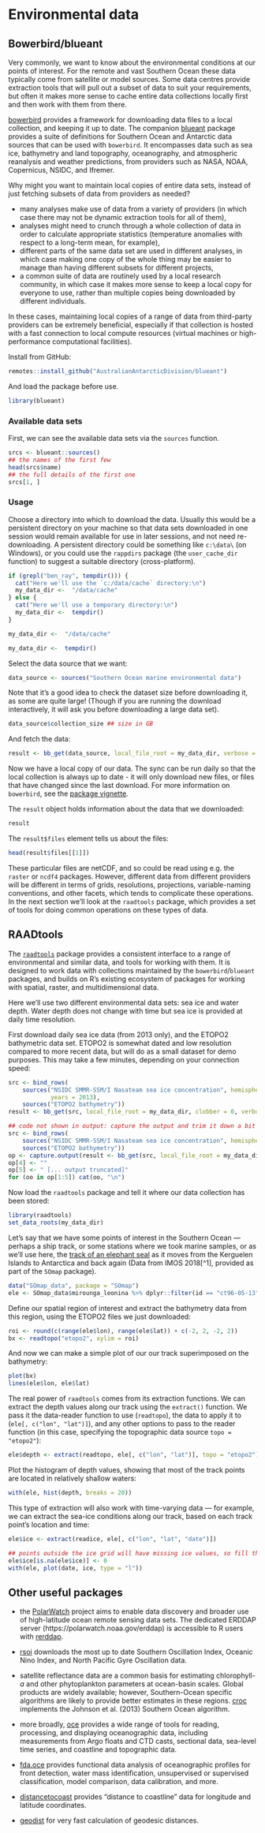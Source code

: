 # Environmental data

## Bowerbird/blueant

Very commonly, we want to know about the environmental conditions at our points of interest. For the remote and vast Southern Ocean these data typically come from satellite or model sources. Some data centres provide extraction tools that will pull out a subset of data to suit your requirements, but often it makes more sense to cache entire data collections locally first and then work with them from there.

[bowerbird](https://github.com/AustralianAntarcticDivision/bowerbird) provides a framework for downloading data files to a local collection, and keeping it up to date. The companion [blueant](https://github.com/AustralianAntarcticDivision/blueant) package provides a suite of definitions for Southern Ocean and Antarctic data sources that can be used with `bowerbird`. It encompasses data such as sea ice, bathymetry and land topography, oceanography, and atmospheric reanalysis and weather predictions, from providers such as NASA, NOAA, Copernicus, NSIDC, and Ifremer.

Why might you want to maintain local copies of entire data sets, instead of just fetching subsets of data from providers as needed?

- many analyses make use of data from a variety of providers (in which case there may not be dynamic extraction tools for all of them),
- analyses might need to crunch through a whole collection of data in order to calculate appropriate statistics (temperature anomalies with respect to a long-term mean, for example),
- different parts of the same data set are used in different analyses, in which case making one copy of the whole thing may be easier to manage than having different subsets for different projects,
- a common suite of data are routinely used by a local research community, in which case it makes more sense to keep a local copy for everyone to use, rather than multiple copies being downloaded by different individuals.

In these cases, maintaining local copies of a range of data from third-party providers can be extremely beneficial, especially if that collection is hosted with a fast connection to local compute resources (virtual machines or high-performance computational facilities).


Install from GitHub:

```r
remotes::install_github("AustralianAntarcticDivision/blueant")
```

And load the package before use.

```r
library(blueant)
```
### Available data sets

First, we can see the available data sets via the `sources` function.

```r
srcs <- blueant::sources()
## the names of the first few
head(srcs$name)
## the full details of the first one
srcs[1, ]
```

### Usage

Choose a directory into which to download the data. Usually this would be a persistent directory on your machine so that data sets downloaded in one session would remain available for use in later sessions, and not need re-downloading. A persistent directory could be something like `c:\data\` (on Windows), or you could use the `rappdirs` package (the `user_cache_dir` function) to suggest a suitable directory (cross-platform).

```r
if (grepl("ben_ray", tempdir())) {
  cat("Here we'll use the `c:/data/cache` directory:\n")
  my_data_dir <-  "/data/cache"
} else {
  cat("Here we'll use a temporary directory:\n")
  my_data_dir <-  tempdir()
}
```

```r
my_data_dir <-  "/data/cache"
```
```r
my_data_dir <-  tempdir()
```

Select the data source that we want:

```r
data_source <- sources("Southern Ocean marine environmental data")
```

Note that it's a good idea to check the dataset size before downloading it, as some are quite large! (Though if you are running the download interactively, it will ask you before downloading a large data set).

```r
data_source$collection_size ## size in GB
```

And fetch the data:
```r
result <- bb_get(data_source, local_file_root = my_data_dir, verbose = TRUE)
```

Now we have a local copy of our data. The sync can be run daily so that the local collection is always up to date - it will only download new files, or files that have changed since the last download. For more information on `bowerbird`, see the [package vignette](https://ropensci.github.io/bowerbird/articles/bowerbird.html).

The `result` object holds information about the data that we downloaded:

```r
result
```

The `result$files` element tells us about the files:
```r
head(result$files[[1]])
```

These particular files are netCDF, and so could be read using e.g. the `raster` or `ncdf4` packages. However, different data from different providers will be different in terms of grids, resolutions, projections, variable-naming conventions, and other facets, which tends to complicate these operations. In the next section we'll look at the `raadtools` package, which provides a set of tools for doing common operations on these types of data.


## RAADtools

The [`raadtools`](https://github.com/AustralianAntarcticDivision/raadtools) package provides a consistent interface to a range of environmental and similar data, and tools for working with them. It is designed to work data with collections maintained by the `bowerbird`/`blueant` packages, and builds on R's existing ecosystem of packages for working with spatial, raster, and multidimensional data.

Here we'll use two different environmental data sets: sea ice and water depth. Water depth does not change with time but sea ice is provided at daily time resolution.

First download daily sea ice data (from 2013 only), and the ETOPO2 bathymetric data set. ETOPO2 is somewhat dated and low resolution compared to more recent data, but will do as a small dataset for demo purposes. This may take a few minutes, depending on your connection speed:

```r
src <- bind_rows(
    sources("NSIDC SMMR-SSM/I Nasateam sea ice concentration", hemisphere = "south", time_resolutions = "day",
            years = 2013),
    sources("ETOPO2 bathymetry"))
result <- bb_get(src, local_file_root = my_data_dir, clobber = 0, verbose = TRUE, confirm = NULL)
```

```r
## code not shown in output: capture the output and trim it down a bit
src <- bind_rows(
    sources("NSIDC SMMR-SSM/I Nasateam sea ice concentration", hemisphere = "south", time_resolutions = "day", years = 2013),
    sources("ETOPO2 bathymetry"))
op <- capture.output(result <- bb_get(src, local_file_root = my_data_dir, clobber = 0, verbose = TRUE, confirm = NULL))
op[4] <- ""
op[5] <- " [... output truncated]"
for (oo in op[1:5]) cat(oo, "\n")
```


Now load the `raadtools` package and tell it where our data collection has been stored:

```r
library(raadtools)
set_data_roots(my_data_dir)
```

Let's say that we have some points of interest in the Southern Ocean &mdash; perhaps a ship track, or some stations where we took marine samples, or as we'll use here, the [track of an elephant seal](http://www.meop.net/) as it moves from the Kerguelen Islands to Antarctica and back again (Data from IMOS 2018[^1], provided as part of the `SOmap` package).

```r
data("SOmap_data", package = "SOmap")
ele <- SOmap_data$mirounga_leonina %>% dplyr::filter(id == "ct96-05-13")
```

Define our spatial region of interest and extract the bathymetry data from this region, using the ETOPO2 files we just downloaded:

```r
roi <- round(c(range(ele$lon), range(ele$lat)) + c(-2, 2, -2, 2))
bx <- readtopo("etopo2", xylim = roi)
```

And now we can make a simple plot of our our track superimposed on the bathymetry:

```r
plot(bx)
lines(ele$lon, ele$lat)
```

The real power of `raadtools` comes from its extraction functions. We can extract the depth values along our track using the `extract()` function. We pass it the data-reader function to use (`readtopo`), the data to apply it to (`ele[, c("lon", "lat")]`), and any other options to pass to the reader function (in this case, specifying the topographic data source `topo = "etopo2"`):

```r
ele$depth <- extract(readtopo, ele[, c("lon", "lat")], topo = "etopo2")
```

Plot the histogram of depth values, showing that most of the track points are located in relatively shallow waters:

```r
with(ele, hist(depth, breaks = 20))
```

This type of extraction will also work with time-varying data &mdash; for example, we can extract the sea-ice conditions along our track, based on each track point's location and time:

```r
ele$ice <- extract(readice, ele[, c("lon", "lat", "date")])
```
```r
## points outside the ice grid will have missing ice values, so fill them with zeros
ele$ice[is.na(ele$ice)] <- 0
with(ele, plot(date, ice, type = "l"))
```

## Other useful packages

- the [PolarWatch](https://polarwatch.noaa.gov/) project aims to enable data discovery and broader use of high-latitude ocean remote sensing data sets. The dedicated ERDDAP server (https://polarwatch.noaa.gov/erddap) is accessible to R users with [rerddap](https://cran.r-project.org/package=rerddap).

- [rsoi](https://cran.r-project.org/package=rsoi) downloads the most up to date Southern Oscillation Index, Oceanic Nino Index, and North Pacific Gyre Oscillation data.

- satellite reflectance data are a common basis for estimating chlorophyll-*a* and other phytoplankton parameters at ocean-basin scales. Global products are widely available; however, Southern-Ocean specific algorithms are likely to provide better estimates in these regions. [croc](https://github.com/sosoc/croc) implements the Johnson et al. (2013) Southern Ocean algorithm.

- more broadly, [oce](https://cran.r-project.org/package=oce) provides a wide range of tools for reading, processing, and displaying oceanographic data, including measurements from Argo floats and CTD casts, sectional data, sea-level time series, and coastline and topographic data.

- [fda.oce](https://github.com/EPauthenet/fda.oce) provides functional data analysis of oceanographic profiles for front detection, water mass identification, unsupervised or supervised classification, model comparison, data calibration, and more.

- [distancetocoast](https://github.com/mdsumner/distancetocoast) provides "distance to coastline" data for longitude and latitude coordinates.

- [geodist](https://github.com/hypertidy/geodist) for very fast calculation of geodesic distances.
